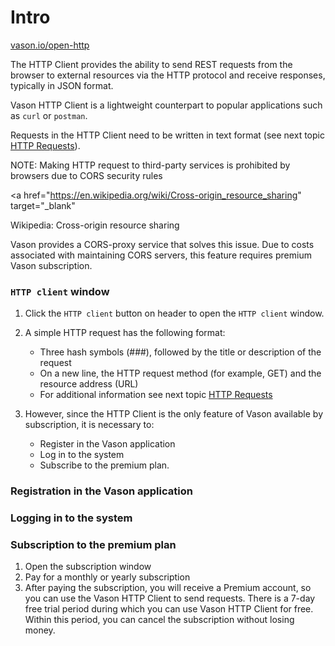 # Intro

[vason.io/open-http](https://vason.io/open-http)

The HTTP Client provides the ability to send REST requests from the browser to external resources via the HTTP protocol
and receive responses, typically in JSON format.

Vason HTTP Client is a lightweight counterpart to popular applications such as `curl` or `postman`.

Requests in the HTTP Client need to be written in text format (see next topic [HTTP Requests](HTTP%20Requests)).

NOTE: Making HTTP request to third-party services is prohibited by browsers due to CORS security rules

<a
  href="https://en.wikipedia.org/wiki/Cross-origin_resource_sharing"
  target="_blank"
>
  Wikipedia: Cross-origin resource sharing
</a>

Vason provides a CORS-proxy service that solves this issue.
Due to costs associated with maintaining CORS servers, this feature requires premium Vason subscription.

### `HTTP client` window


<ThemedImg alt="HTTP Client" name="HTTP_client"></ThemedImg>

1. Click the `HTTP client` button on header to open the `HTTP client` window.

2. A simple HTTP request has the following format:

   - Three hash symbols (###), followed by the title or description of the request
   - On a new line, the HTTP request method (for example, GET) and the resource address (URL)
   - For additional information see next topic [HTTP Requests](HTTP%20Requests)

3. However, since the HTTP Client is the only feature of Vason available by subscription, it is necessary to:
   - Register in the Vason application
   - Log in to the system
   - Subscribe to the premium plan.

### Registration in the Vason application

<ThemedImg name="Register"></ThemedImg>

### Logging in to the system

<ThemedImg name="Login"></ThemedImg>

### Subscription to the premium plan

1. Open the subscription window
2. Pay for a monthly or yearly subscription
3. After paying the subscription, you will receive a Premium account,
   so you can use the Vason HTTP Client to send requests.
   There is a 7-day free trial period during which you can use Vason HTTP Client for free.
   Within this period, you can cancel the subscription without losing money.

<ThemedImg alt="Manage subscriptions" name="Manage_subscriptions"></ThemedImg>

<ThemedImg alt="Manage subscriptions" name="Subscriptions"></ThemedImg>

<ThemedImg name="Premium"></ThemedImg>
